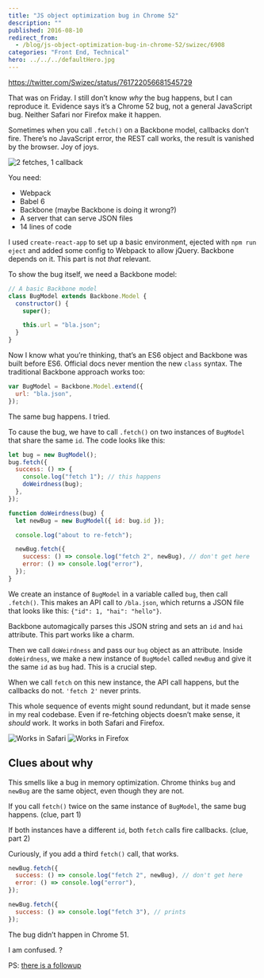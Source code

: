 ```yaml
---
title: "JS object optimization bug in Chrome 52"
description: ""
published: 2016-08-10
redirect_from:
  - /blog/js-object-optimization-bug-in-chrome-52/swizec/6908
categories: "Front End, Technical"
hero: ../../../defaultHero.jpg
---
```


https://twitter.com/Swizec/status/761722056681545729

That was on Friday. I still don’t know _why_ the bug happens, but I can reproduce it. Evidence says it’s a Chrome 52 bug, not a general JavaScript bug. Neither Safari nor Firefox make it happen.

Sometimes when you call `.fetch()` on a Backbone model, callbacks don’t fire. There’s no JavaScript error, the REST call works, the result is vanished by the browser. Joy of joys.

![2 fetches, 1 callback](./img/blog-wp-content-uploads-2016-08-chrome-eats-objects.gif)

You need:

- Webpack
- Babel 6
- Backbone (maybe Backbone is doing it wrong?)
- A server that can serve JSON files
- 14 lines of code

I used `create-react-app` to set up a basic environment, ejected with `npm run eject` and added some config to Webpack to allow jQuery. Backbone depends on it. This part is not _that_ relevant.

To show the bug itself, we need a Backbone model:

```javascript
// A basic Backbone model
class BugModel extends Backbone.Model {
  constructor() {
    super();

    this.url = "bla.json";
  }
}
```

Now I know what you’re thinking, that’s an ES6 object and Backbone was built before ES6. Official docs never mention the new `class` syntax. The traditional Backbone approach works too:

```javascript
var BugModel = Backbone.Model.extend({
  url: "bla.json",
});
```

The same bug happens. I tried.

To cause the bug, we have to call `.fetch()` on two instances of `BugModel` that share the same `id`. The code looks like this:

```javascript
let bug = new BugModel();
bug.fetch({
  success: () => {
    console.log("fetch 1"); // this happens
    doWeirdness(bug);
  },
});

function doWeirdness(bug) {
  let newBug = new BugModel({ id: bug.id });

  console.log("about to re-fetch");

  newBug.fetch({
    success: () => console.log("fetch 2", newBug), // don't get here
    error: () => console.log("error"),
  });
}
```

We create an instance of `BugModel` in a variable called `bug`, then call `.fetch()`. This makes an API call to `/bla.json`, which returns a JSON file that looks like this: `{"id": 1, "hai": "hello"}`.

Backbone automagically parses this JSON string and sets an `id` and `hai` attribute. This part works like a charm.

Then we call `doWeirdness` and pass our `bug` object as an attribute. Inside `doWeirdness`, we make a new instance of `BugModel` called `newBug` and give it the same `id` as `bug` had. This is a crucial step.

When we call `fetch` on this new instance, the API call happens, but the callbacks do not. `'fetch 2'` never prints.

This whole sequence of events might sound redundant, but it made sense in my real codebase. Even if re-fetching objects doesn’t make sense, it _should_ work. It works in both Safari and Firefox.

![Works in Safari](./img/blog-wp-content-uploads-2016-08-safari-does-not.gif) ![Works in Firefox](./img/blog-wp-content-uploads-2016-08-firefox-works-too.gif)

## Clues about why

This smells like a bug in memory optimization. Chrome thinks `bug` and `newBug` are the same object, even though they are not.

If you call `fetch()` twice on the same instance of `BugModel`, the same bug happens. (clue, part 1)

If both instances have a different `id`, both `fetch` calls fire callbacks. (clue, part 2)

Curiously, if you add a third `fetch()` call, that works.

```javascript
newBug.fetch({
  success: () => console.log("fetch 2", newBug), // don't get here
  error: () => console.log("error"),
});

newBug.fetch({
  success: () => console.log("fetch 3"), // prints
});
```

The bug didn’t happen in Chrome 51.

I am confused. ?

PS: [there is a followup](http://swizec.com/blog/i-broke-ajax-in-chrome-52-%f0%9f%98%b1/swizec/6914)

